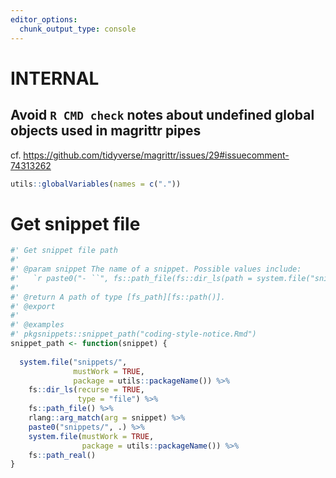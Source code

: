 ```yaml
---
editor_options:
  chunk_output_type: console
---
```


# INTERNAL

## Avoid `R CMD check` notes about undefined global objects used in magrittr pipes

cf. <https://github.com/tidyverse/magrittr/issues/29#issuecomment-74313262>

```r
utils::globalVariables(names = c("."))
```

# Get snippet file

```r
#' Get snippet file path
#'
#' @param snippet The name of a snippet. Possible values include:
#'   `r paste0("- ``", fs::path_file(fs::dir_ls(path = system.file("snippets/", mustWork = TRUE, package = "pkgsnippets"), recurse = TRUE, type = "file")), "``")`
#'
#' @return A path of type [fs_path][fs::path()].
#' @export
#'
#' @examples
#' pkgsnippets::snippet_path("coding-style-notice.Rmd")
snippet_path <- function(snippet) {
  
  system.file("snippets/",
              mustWork = TRUE,
              package = utils::packageName()) %>%
    fs::dir_ls(recurse = TRUE,
               type = "file") %>%
    fs::path_file() %>%
    rlang::arg_match(arg = snippet) %>%
    paste0("snippets/", .) %>%
    system.file(mustWork = TRUE,
                package = utils::packageName()) %>%
    fs::path_real()
}
```
